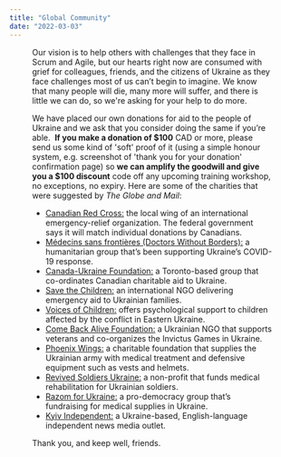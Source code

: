 ```yaml
---
title: "Global Community"
date: "2022-03-03"
---
```




<Figure
  src={Ukraine}
  alt="You help We help together for peace in Ukraine"
  caption="You help We help together for peace in Ukraine"
/>


Our vision is to help others with challenges that they face in Scrum and Agile, but our hearts right now are consumed with grief for colleagues, friends, and the citizens of Ukraine as they face challenges most of us can’t begin to imagine. We know that many people will die, many more will suffer, and there is little we can do, so we're asking for your help to do more.

We have placed our own donations for aid to the people of Ukraine and we ask that you consider doing the same if you’re able.  **If you make a donation of $100** CAD or more, please send us some kind of 'soft' proof of it (using a simple honour system, e.g. screenshot of 'thank you for your donation' confirmation page) so **we can amplify the goodwill and give you a $100 discount** code off any upcoming training workshop, no exceptions, no expiry. Here are some of the charities that were suggested by _The Globe and Mail_:

- [Canadian Red Cross:](external:https://donate.redcross.ca/page/100227/donate/1?_ga=2.125878541.1041674209.1645872049-1232769696.1645872049&_gl=1*1ro22jf*_ga*MTIzMjc2OTY5Ni4xNjQ1ODcyMDQ5*_ga_376D8LHM0R*MTY0NTg3MjA0OC4xLjAuMTY0NTg3MjA0OC4w) the local wing of an international emergency-relief organization. The federal government says it will match individual donations by Canadians.
- [Médecins sans frontières (Doctors Without Borders):](external:https://www.doctorswithoutborders.ca/) a humanitarian group that’s been supporting Ukraine’s COVID-19 response.
- [Canada-Ukraine Foundation:](external:https://www.cufoundation.ca/) a Toronto-based group that co-ordinates Canadian charitable aid to Ukraine.
- [Save the Children:](external:https://www.savethechildren.ca/) an international NGO delivering emergency aid to Ukrainian families.
- [Voices of Children:](external:https://voices.org.ua/en/) offers psychological support to children affected by the conflict in Eastern Ukraine.
- [Come Back Alive Foundation:](external:https://savelife.in.ua/en/donate-en/) a Ukrainian NGO that supports veterans and co-organizes the Invictus Games in Ukraine.
- [Phoenix Wings:](external:http://wings-phoenix.org.ua/en/about-fund/) a charitable foundation that supplies the Ukrainian army with medical treatment and defensive equipment such as vests and helmets.
- [Revived Soldiers Ukraine:](external:https://www.rsukraine.org/) a non-profit that funds medical rehabilitation for Ukrainian soldiers.
- [Razom for Ukraine:](external:https://www.razomforukraine.org//) a pro-democracy group that’s fundraising for medical supplies in Ukraine.
- [Kyiv Independent:](external:https://kyivindependent.com/) a Ukraine-based, English-language independent news media outlet.

Thank you, and keep well, friends.
